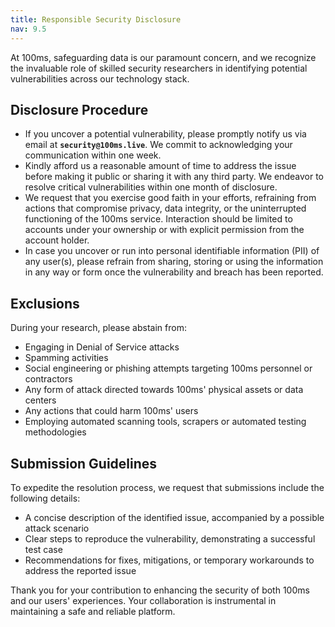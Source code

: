 ```yaml
---
title: Responsible Security Disclosure
nav: 9.5
---
```


At 100ms, safeguarding data is our paramount concern, and we recognize the invaluable role of skilled security researchers in identifying potential vulnerabilities across our technology stack.

## Disclosure Procedure
- If you uncover a potential vulnerability, please promptly notify us via email at **`security@100ms.live`**. We commit to acknowledging your communication within one week.
- Kindly afford us a reasonable amount of time to address the issue before making it public or sharing it with any third party. We endeavor to resolve critical vulnerabilities within one month of disclosure.
- We request that you exercise good faith in your efforts, refraining from actions that compromise privacy, data integrity, or the uninterrupted functioning of the 100ms service. Interaction should be limited to accounts under your ownership or with explicit permission from the account holder.
- In case you uncover or run into personal identifiable information (PII) of any user(s), please refrain from sharing, storing or using the information in any way or form once the vulnerability and breach has been reported.

## Exclusions
During your research, please abstain from:

- Engaging in Denial of Service attacks
- Spamming activities
- Social engineering or phishing attempts targeting 100ms personnel or contractors
- Any form of attack directed towards 100ms' physical assets or data centers
- Any actions that could harm 100ms' users
- Employing automated scanning tools, scrapers or automated testing methodologies

## Submission Guidelines
To expedite the resolution process, we request that submissions include the following details:

- A concise description of the identified issue, accompanied by a possible attack scenario
- Clear steps to reproduce the vulnerability, demonstrating a successful test case
- Recommendations for fixes, mitigations, or temporary workarounds to address the reported issue

Thank you for your contribution to enhancing the security of both 100ms and our users' experiences. Your collaboration is instrumental in maintaining a safe and reliable platform.